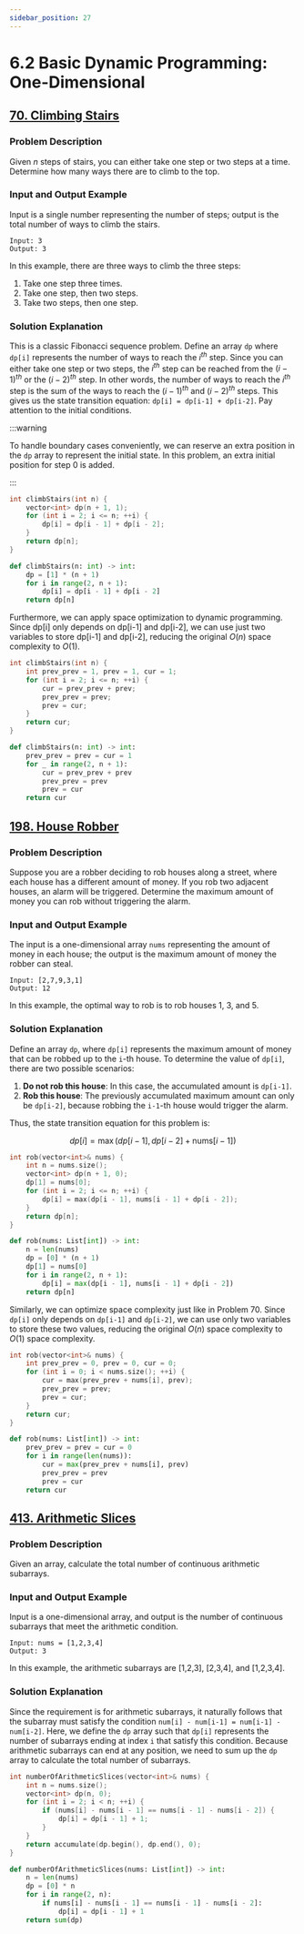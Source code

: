 ```yaml
---
sidebar_position: 27
---
```


# 6.2 Basic Dynamic Programming: One-Dimensional

## [70. Climbing Stairs](https://leetcode.com/problems/climbing-stairs/)

### Problem Description

Given $n$ steps of stairs, you can either take one step or two steps at a time. Determine how many ways there are to climb to the top.


### Input and Output Example

Input is a single number representing the number of steps; output is the total number of ways to climb the stairs.

```
Input: 3
Output: 3
```

In this example, there are three ways to climb the three steps:
1. Take one step three times.
2. Take one step, then two steps.
3. Take two steps, then one step.

### Solution Explanation

This is a classic Fibonacci sequence problem. Define an array `dp` where `dp[i]` represents the number of ways to reach the $i^{th}$ step. Since you can either take one step or two steps, the $i^{th}$ step can be reached from the $(i-1)^{th}$ or the $(i-2)^{th}$ step. In other words, the number of ways to reach the $i^{th}$ step is the sum of the ways to reach the $(i-1)^{th}$ and $(i-2)^{th}$ steps. This gives us the state transition equation: `dp[i] = dp[i-1] + dp[i-2]`. Pay attention to the initial conditions.


:::warning

To handle boundary cases conveniently, we can reserve an extra position in the `dp` array to represent the initial state. In this problem, an extra initial position for step 0 is added.

:::

<Tabs>
<TabItem value="cpp" label="C++">

```cpp
int climbStairs(int n) {
    vector<int> dp(n + 1, 1);
    for (int i = 2; i <= n; ++i) {
        dp[i] = dp[i - 1] + dp[i - 2];
    }
    return dp[n];
}
```

</TabItem>
<TabItem value="py" label="Python">

```py
def climbStairs(n: int) -> int:
    dp = [1] * (n + 1)
    for i in range(2, n + 1):
        dp[i] = dp[i - 1] + dp[i - 2]
    return dp[n]
```

</TabItem>

</Tabs>

Furthermore, we can apply space optimization to dynamic programming. Since dp[i] only depends on dp[i-1] and dp[i-2], we can use just two variables to store dp[i-1] and dp[i-2], reducing the original $O(n)$ space complexity to $O(1)$.


<Tabs>
<TabItem value="cpp" label="C++">

```cpp
int climbStairs(int n) {
    int prev_prev = 1, prev = 1, cur = 1;
    for (int i = 2; i <= n; ++i) {
        cur = prev_prev + prev;
        prev_prev = prev;
        prev = cur;
    }
    return cur;
}
```

</TabItem>
<TabItem value="py" label="Python">

```py
def climbStairs(n: int) -> int:
    prev_prev = prev = cur = 1
    for _ in range(2, n + 1):
        cur = prev_prev + prev
        prev_prev = prev
        prev = cur
    return cur
```

</TabItem>

</Tabs>


## [198. House Robber](https://leetcode.com/problems/house-robber/)

### Problem Description

Suppose you are a robber deciding to rob houses along a street, where each house has a different amount of money. If you rob two adjacent houses, an alarm will be triggered. Determine the maximum amount of money you can rob without triggering the alarm.

### Input and Output Example

The input is a one-dimensional array `nums` representing the amount of money in each house; the output is the maximum amount of money the robber can steal.

```
Input: [2,7,9,3,1]
Output: 12
```

In this example, the optimal way to rob is to rob houses 1, 3, and 5.

### Solution Explanation

Define an array `dp`, where `dp[i]` represents the maximum amount of money that can be robbed up to the `i`-th house. To determine the value of `dp[i]`, there are two possible scenarios:

1. **Do not rob this house**: In this case, the accumulated amount is `dp[i-1]`.
2. **Rob this house**: The previously accumulated maximum amount can only be `dp[i-2]`, because robbing the `i-1`-th house would trigger the alarm.

Thus, the state transition equation for this problem is:

$$
dp[i] = \max(dp[i-1], dp[i-2] + \text{nums}[i-1])
$$

<Tabs>
<TabItem value="cpp" label="C++">

```cpp
int rob(vector<int>& nums) {
    int n = nums.size();
    vector<int> dp(n + 1, 0);
    dp[1] = nums[0];
    for (int i = 2; i <= n; ++i) {
        dp[i] = max(dp[i - 1], nums[i - 1] + dp[i - 2]);
    }
    return dp[n];
}
```

</TabItem>
<TabItem value="py" label="Python">

```py
def rob(nums: List[int]) -> int:
    n = len(nums)
    dp = [0] * (n + 1)
    dp[1] = nums[0]
    for i in range(2, n + 1):
        dp[i] = max(dp[i - 1], nums[i - 1] + dp[i - 2])
    return dp[n]
```

</TabItem>

</Tabs>

Similarly, we can optimize space complexity just like in Problem 70. Since `dp[i]` only depends on `dp[i-1]` and `dp[i-2]`, we can use only two variables to store these two values, reducing the original $O(n)$ space complexity to $O(1)$ space complexity.

<Tabs>
<TabItem value="cpp" label="C++">

```cpp
int rob(vector<int>& nums) {
    int prev_prev = 0, prev = 0, cur = 0;
    for (int i = 0; i < nums.size(); ++i) {
        cur = max(prev_prev + nums[i], prev);
        prev_prev = prev;
        prev = cur;
    }
    return cur;
}
```

</TabItem>
<TabItem value="py" label="Python">

```py
def rob(nums: List[int]) -> int:
    prev_prev = prev = cur = 0
    for i in range(len(nums)):
        cur = max(prev_prev + nums[i], prev)
        prev_prev = prev
        prev = cur
    return cur
```

</TabItem>

</Tabs>

## [413. Arithmetic Slices](https://leetcode.com/problems/arithmetic-slices/)

### Problem Description

Given an array, calculate the total number of continuous arithmetic subarrays.

### Input and Output Example

Input is a one-dimensional array, and output is the number of continuous subarrays that meet the arithmetic condition.

```
Input: nums = [1,2,3,4]
Output: 3
```

In this example, the arithmetic subarrays are [1,2,3], [2,3,4], and [1,2,3,4].

### Solution Explanation

Since the requirement is for arithmetic subarrays, it naturally follows that the subarray must satisfy the condition `num[i] - num[i-1] = num[i-1] - num[i-2]`. Here, we define the `dp` array such that `dp[i]` represents the number of subarrays ending at index `i` that satisfy this condition. Because arithmetic subarrays can end at any position, we need to sum up the `dp` array to calculate the total number of subarrays.


<Tabs>
<TabItem value="cpp" label="C++">

```cpp
int numberOfArithmeticSlices(vector<int>& nums) {
    int n = nums.size();
    vector<int> dp(n, 0);
    for (int i = 2; i < n; ++i) {
        if (nums[i] - nums[i - 1] == nums[i - 1] - nums[i - 2]) {
            dp[i] = dp[i - 1] + 1;
        }
    }
    return accumulate(dp.begin(), dp.end(), 0);
}
```

</TabItem>
<TabItem value="py" label="Python">

```py
def numberOfArithmeticSlices(nums: List[int]) -> int:
    n = len(nums)
    dp = [0] * n
    for i in range(2, n):
        if nums[i] - nums[i - 1] == nums[i - 1] - nums[i - 2]:
            dp[i] = dp[i - 1] + 1
    return sum(dp)
```

</TabItem>

</Tabs>